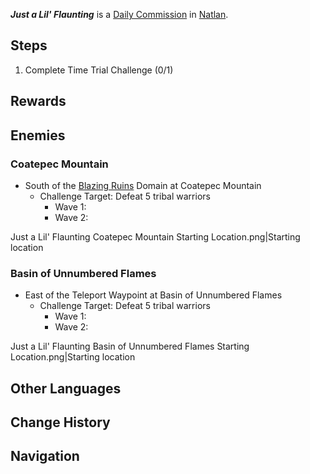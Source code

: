 {{Quest Infobox
|id            = 32650; 32651
|type          = Commission
|image         = Commission Just a Lil' Flaunting.png
|startLocation = [[Natlan]]
|region        = Natlan
|requirement   = <!--Any quest that needs to be completed first-->
|rewards       = 
|otherRewards  = AR-Dependent Rewards
|characters    = Traveler
|npc           = <!--If the commission is an NPC commission-->
}}
'''''Just a Lil' Flaunting''''' is a [[Daily Commission]] in [[Natlan]].
==Steps==
{{Quest Description|A group of volatile tribal warriors are searching for sparring partners in the wild, posing a threat to the safety of the surrounding areas. Go confront them and calm them down.}}
# Complete Time Trial Challenge (0/1)

==Rewards==
{{Commission Rewards|full}}

==Enemies==
===Coatepec Mountain===
* South of the [[Blazing Ruins]] Domain at Coatepec Mountain
** Challenge Target: Defeat 5 tribal warriors
*** Wave 1: {{Enemy List|Swiftstep Armed Courier*2;Yumkasaurus Warrior: Whirling Leaves*1}}
*** Wave 2: {{Enemy List|Tepetlisaurus Warrior: Rockbreaker Blade*1;Tepetlisaurus Warrior: Shard Striker}}
<gallery>
Just a Lil' Flaunting Coatepec Mountain Starting Location.png|Starting location
</gallery>

===Basin of Unnumbered Flames===
* East of the Teleport Waypoint at Basin of Unnumbered Flames
** Challenge Target: Defeat 5 tribal warriors
*** Wave 1: {{Enemy List|Swiftstep Seeker*2}}
*** Wave 2: {{Enemy List|Flowing Blade Grease-Saw*2;Flowing Blade Harpoon-Thrower*1}}
<gallery>
Just a Lil' Flaunting Basin of Unnumbered Flames Starting Location.png|Starting location
</gallery>

==Other Languages==
{{Other Languages
|en       = Just a Lil' Flaunting
|zhs      = 略显身手
|zhs_rm   = 
|zht      = 略顯身手
|zht_rm   = 
|zh_tl    = 
|ja       = 小手調べ
|ja_rm    = Koteshirabe
|ja_tl    = Tryout
|ko       = 솜씨 발휘
|ko_tl    = 
|es       = Muestra de habilidades
|es_tl    = Show of Abilities
|fr       = Se la jouer rien qu'un peu
|fr_tl    = Showing off a Little
|ru       = Демонстрация навыков
|ru_tl    = 
|th       = แสดงฝีมือ
|th_rm    = 
|th_tl    = 
|vi       = Lộ Chút Tài Năng
|vi_tl    = 
|de       = Nur ein wenig Prahlerei
|de_tl    = Just a Little Bragging
|id       = Lawan Tanding Tak Sebanding
|id_tl    = Unequalled Opponent
|pt       = Demonstração de Habilidades
|pt_tl    = 
|tr       = Sadece Ufak Bir Gösteriş
|tr_tl    = 
|it       = Mettersi in mostra
|it_tl    = 
}}

==Change History==
{{Change History|5.0}}

==Navigation==
{{Commission Navbox}}